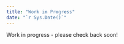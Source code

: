 ```yaml
---
title: "Work in Progress"
date: "`r Sys.Date()`"
---
```


Work in progress - please check back soon!
